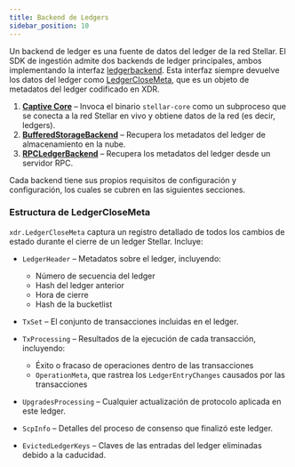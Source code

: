 ```yaml
---
title: Backend de Ledgers
sidebar_position: 10
---
```


Un backend de ledger es una fuente de datos del ledger de la red Stellar. El SDK de ingestión admite dos backends de ledger principales, ambos implementando la interfaz [ledgerbackend](https://github.com/stellar/go/blob/master/ingest/ledgerbackend/ledger_backend.go). Esta interfaz siempre devuelve los datos del ledger como [LedgerCloseMeta](/docs/data/indexers/build-your-own/ingest-sdk/developer_guide/ledgerbackends#ledgerclosemeta-structure), que es un objeto de metadatos del ledger codificado en XDR.

1. **[Captive Core](/docs/data/indexers/build-your-own/ingest-sdk/developer_guide/ledgerbackends/captivecore)** – Invoca el binario `stellar-core` como un subproceso que se conecta a la red Stellar en vivo y obtiene datos de la red (es decir, ledgers).
2. **[BufferedStorageBackend](/docs/data/indexers/build-your-own/ingest-sdk/developer_guide/ledgerbackends/bufferedstoragebackend)** – Recupera los metadatos del ledger de almacenamiento en la nube.
3. **[RPCLedgerBackend](/docs/data/indexers/build-your-own/ingest-sdk/developer_guide/ledgerbackends/rpcledgerbackend)** – Recupera los metadatos del ledger desde un servidor RPC.

Cada backend tiene sus propios requisitos de configuración y configuración, los cuales se cubren en las siguientes secciones.

### Estructura de LedgerCloseMeta

`xdr.LedgerCloseMeta` captura un registro detallado de todos los cambios de estado durante el cierre de un ledger Stellar. Incluye:

- `LedgerHeader` – Metadatos sobre el ledger, incluyendo:

  - Número de secuencia del ledger
  - Hash del ledger anterior
  - Hora de cierre
  - Hash de la bucketlist

- `TxSet` – El conjunto de transacciones incluidas en el ledger.

- `TxProcessing` – Resultados de la ejecución de cada transacción, incluyendo:

  - Éxito o fracaso de operaciones dentro de las transacciones
  - `OperationMeta`, que rastrea los `LedgerEntryChanges` causados por las transacciones

- `UpgradesProcessing` – Cualquier actualización de protocolo aplicada en este ledger.

- `ScpInfo` – Detalles del proceso de consenso que finalizó este ledger.

- `EvictedLedgerKeys` – Claves de las entradas del ledger eliminadas debido a la caducidad.
